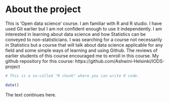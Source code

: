 
# About the project

This is 'Open data science' course. I am familiar with R and R studio. I have used Git earlier but I am not confident enough to use it independently. 
I am interested in learning about data science and how Statistics can be conveyed to non-statisticians.
I was searching for a course not necessarily in Statistics but a course that will talk about data science applicable for any field and some simple ways of learning and using Github.
The reviews of earlier students of this course encouraged me to enroll in this course.
My github repository for this course: https://github.com/Ashwini-Helsinki/IODS-project

```r
# This is a so-called "R chunk" where you can write R code.

date()

```
The text continues here.

